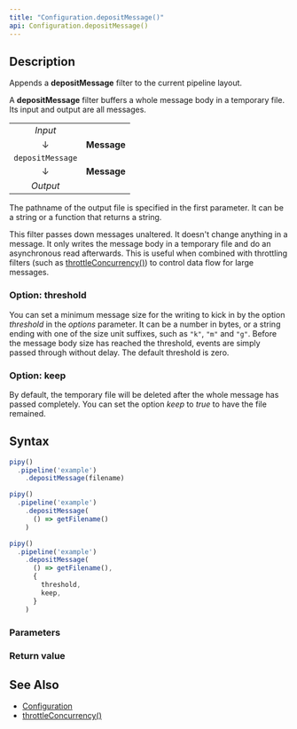 ```yaml
---
title: "Configuration.depositMessage()"
api: Configuration.depositMessage()
---
```


## Description

Appends a **depositMessage** filter to the current pipeline layout.

A **depositMessage** filter buffers a whole message body in a temporary file. Its input and output are all messages.

|                  |             |
|:----------------:|:-----------:|
| _Input_          |             |
| ↓                | **Message** |
| `depositMessage` |             |
| ↓                | **Message** |
| _Output_         |             |

The pathname of the output file is specified in the first parameter. It can be a string or a function that returns a string.

This filter passes down messages unaltered. It doesn't change anything in a message. It only writes the message body in a temporary file and do an asynchronous read afterwards. This is useful when combined with throttling filters (such as [throttleConcurrency()](/reference/api/Configuration/throttleConcurrency)) to control data flow for large messages.

### Option: threshold

You can set a minimum message size for the writing to kick in by the option _threshold_ in the _options_ parameter. It can be a number in bytes, or a string ending with one of the size unit suffixes, such as `"k"`, `"m"` and `"g"`. Before the message body size has reached the threshold, events are simply passed through without delay. The default threshold is zero.

### Option: keep

By default, the temporary file will be deleted after the whole message has passed completely. You can set the option _keep_ to _true_ to have the file remained.

## Syntax

``` js
pipy()
  .pipeline('example')
    .depositMessage(filename)

pipy()
  .pipeline('example')
    .depositMessage(
      () => getFilename()
    )

pipy()
  .pipeline('example')
    .depositMessage(
      () => getFilename(),
      {
        threshold,
        keep,
      }
    )
```

### Parameters

<Parameters/>

### Return value

<ReturnValue/>

## See Also

* [Configuration](/reference/api/Configuration)
* [throttleConcurrency()](/reference/api/Configuration/throttleConcurrency)
